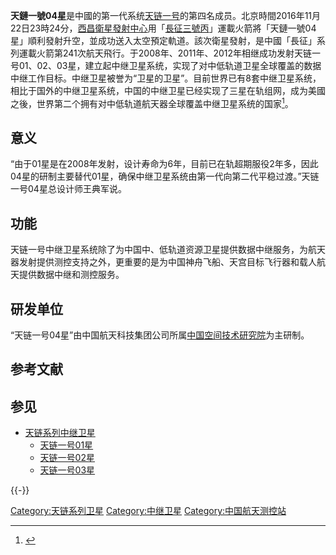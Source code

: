 {{multiple issues|
{{newsrelease|time=2016-11-24T08:18:11+00:00}}
{{refimprove|time=2016-11-24T08:18:11+00:00}}
}}
'''天鏈一號04星'''是中國的第一代{{tsl|en|Tracking and data relay satellite|数据中继卫星}}系统[[天链系列中继卫星|天链一号]]的第四名成员。北京時間2016年11月22日23時24分，[[西昌衛星發射中心|西昌衛星發射中心]]用「[[長征三號丙|長征三號丙]]」運載火箭將「天鏈一號04星」順利發射升空，並成功送入太空預定軌道。該次衛星發射，是中國「長征」系列運載火箭第241次航天飛行。于2008年、2011年、2012年相继成功发射天链一号01、02、03星，建立起中继卫星系统，实现了对中低轨道卫星全球覆盖的数据中继工作目标。中继卫星被誉为“卫星的卫星”。目前世界已有8套中继卫星系统，相比于国外的中继卫星系统，中国的中继卫星已经实现了三星在轨组网，成为美國之後，世界第二个拥有对中低轨道航天器全球覆盖中继卫星系统的国家<ref>{{cite web|url=http://www.bjnews.com.cn/news/2016/11/23/424607.html|title=天链一号04星发射成功 我国中继卫星4星共轨|publisher=[[新京報|新京報]]|date=2016年11月23日|access-date=2016年11月23日|archive-date=2019年7月29日|archive-url=https://web.archive.org/web/20190729113220/http://www.bjnews.com.cn/news/2016/11/23/424607.html}}{{zh-hans}}</ref>。

== 意义 ==
“由于01星是在2008年发射，设计寿命为6年，目前已在轨超期服役2年多，因此04星的研制主要替代01星，确保中继卫星系统由第一代向第二代平稳过渡。”天链一号04星总设计师王典军说。

==功能 ==
天链一号中继卫星系统除了为中国中、低轨道资源卫星提供数据中继服务，为航天器发射提供测控支持之外，更重要的是为中国神舟飞船、天宫目标飞行器和载人航天提供数据中继和测控服务。

== 研发单位 ==
“天链一号04星”由中国航天科技集团公司所属[[中国空间技术研究院|中国空间技术研究院]]为主研制。

== 参考文献 ==
{{Reflist}}

== 参见 ==
{{Portal box|中华人民共和国|航天|电信}}
*[[天链系列中继卫星|天链系列中继卫星]]
** [[天链一号01星|天链一号01星]]
** [[天链一号02星|天链一号02星]]
** [[天链一号03星|天链一号03星]]

{{-}}
{{China-spacecraft-stub}}
{{中国航天}}

[[Category:天链系列卫星|Category:天链系列卫星]]
[[Category:中继卫星|Category:中继卫星]]
[[Category:中国航天测控站|Category:中国航天测控站]]